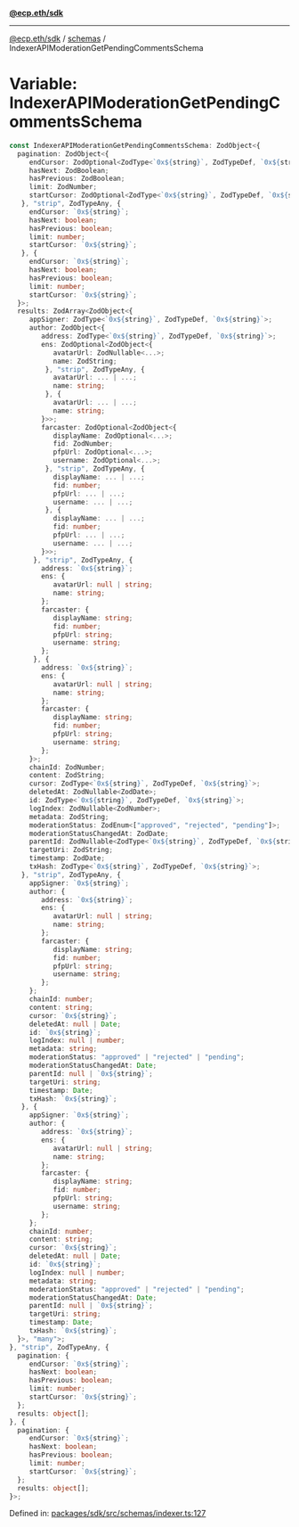 [**@ecp.eth/sdk**](../../index.mdx)

***

[@ecp.eth/sdk](/sdk-reference/index.mdx) / [schemas](/sdk-reference/schemas/index.mdx) / IndexerAPIModerationGetPendingCommentsSchema

# Variable: IndexerAPIModerationGetPendingCommentsSchema

```ts
const IndexerAPIModerationGetPendingCommentsSchema: ZodObject<{
  pagination: ZodObject<{
     endCursor: ZodOptional<ZodType<`0x${string}`, ZodTypeDef, `0x${string}`>>;
     hasNext: ZodBoolean;
     hasPrevious: ZodBoolean;
     limit: ZodNumber;
     startCursor: ZodOptional<ZodType<`0x${string}`, ZodTypeDef, `0x${string}`>>;
   }, "strip", ZodTypeAny, {
     endCursor: `0x${string}`;
     hasNext: boolean;
     hasPrevious: boolean;
     limit: number;
     startCursor: `0x${string}`;
   }, {
     endCursor: `0x${string}`;
     hasNext: boolean;
     hasPrevious: boolean;
     limit: number;
     startCursor: `0x${string}`;
  }>;
  results: ZodArray<ZodObject<{
     appSigner: ZodType<`0x${string}`, ZodTypeDef, `0x${string}`>;
     author: ZodObject<{
        address: ZodType<`0x${string}`, ZodTypeDef, `0x${string}`>;
        ens: ZodOptional<ZodObject<{
           avatarUrl: ZodNullable<...>;
           name: ZodString;
         }, "strip", ZodTypeAny, {
           avatarUrl: ... | ...;
           name: string;
         }, {
           avatarUrl: ... | ...;
           name: string;
        }>>;
        farcaster: ZodOptional<ZodObject<{
           displayName: ZodOptional<...>;
           fid: ZodNumber;
           pfpUrl: ZodOptional<...>;
           username: ZodOptional<...>;
         }, "strip", ZodTypeAny, {
           displayName: ... | ...;
           fid: number;
           pfpUrl: ... | ...;
           username: ... | ...;
         }, {
           displayName: ... | ...;
           fid: number;
           pfpUrl: ... | ...;
           username: ... | ...;
        }>>;
      }, "strip", ZodTypeAny, {
        address: `0x${string}`;
        ens: {
           avatarUrl: null | string;
           name: string;
        };
        farcaster: {
           displayName: string;
           fid: number;
           pfpUrl: string;
           username: string;
        };
      }, {
        address: `0x${string}`;
        ens: {
           avatarUrl: null | string;
           name: string;
        };
        farcaster: {
           displayName: string;
           fid: number;
           pfpUrl: string;
           username: string;
        };
     }>;
     chainId: ZodNumber;
     content: ZodString;
     cursor: ZodType<`0x${string}`, ZodTypeDef, `0x${string}`>;
     deletedAt: ZodNullable<ZodDate>;
     id: ZodType<`0x${string}`, ZodTypeDef, `0x${string}`>;
     logIndex: ZodNullable<ZodNumber>;
     metadata: ZodString;
     moderationStatus: ZodEnum<["approved", "rejected", "pending"]>;
     moderationStatusChangedAt: ZodDate;
     parentId: ZodNullable<ZodType<`0x${string}`, ZodTypeDef, `0x${string}`>>;
     targetUri: ZodString;
     timestamp: ZodDate;
     txHash: ZodType<`0x${string}`, ZodTypeDef, `0x${string}`>;
   }, "strip", ZodTypeAny, {
     appSigner: `0x${string}`;
     author: {
        address: `0x${string}`;
        ens: {
           avatarUrl: null | string;
           name: string;
        };
        farcaster: {
           displayName: string;
           fid: number;
           pfpUrl: string;
           username: string;
        };
     };
     chainId: number;
     content: string;
     cursor: `0x${string}`;
     deletedAt: null | Date;
     id: `0x${string}`;
     logIndex: null | number;
     metadata: string;
     moderationStatus: "approved" | "rejected" | "pending";
     moderationStatusChangedAt: Date;
     parentId: null | `0x${string}`;
     targetUri: string;
     timestamp: Date;
     txHash: `0x${string}`;
   }, {
     appSigner: `0x${string}`;
     author: {
        address: `0x${string}`;
        ens: {
           avatarUrl: null | string;
           name: string;
        };
        farcaster: {
           displayName: string;
           fid: number;
           pfpUrl: string;
           username: string;
        };
     };
     chainId: number;
     content: string;
     cursor: `0x${string}`;
     deletedAt: null | Date;
     id: `0x${string}`;
     logIndex: null | number;
     metadata: string;
     moderationStatus: "approved" | "rejected" | "pending";
     moderationStatusChangedAt: Date;
     parentId: null | `0x${string}`;
     targetUri: string;
     timestamp: Date;
     txHash: `0x${string}`;
  }>, "many">;
}, "strip", ZodTypeAny, {
  pagination: {
     endCursor: `0x${string}`;
     hasNext: boolean;
     hasPrevious: boolean;
     limit: number;
     startCursor: `0x${string}`;
  };
  results: object[];
}, {
  pagination: {
     endCursor: `0x${string}`;
     hasNext: boolean;
     hasPrevious: boolean;
     limit: number;
     startCursor: `0x${string}`;
  };
  results: object[];
}>;
```

Defined in: [packages/sdk/src/schemas/indexer.ts:127](https://github.com/ecp-eth/comments-monorepo/blob/main/packages/sdk/src/schemas/indexer.ts#L127)
